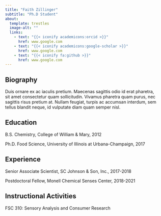 ```yaml
---
title: "Faith Zillinger"
subtitle: "Ph.D Student"
about:
  template: trestles
  image-alt: ""
  links:
    - text: "{{< iconify academicons:orcid >}}"
      href: www.google.com
    - text: "{{< iconify academicons:google-scholar >}}"
      href: www.google.com
    - text: "{{< iconify fa:github >}}"
      href: www.google.com
---
```

## Biography

Duis ornare ex ac iaculis pretium. Maecenas sagittis odio id erat pharetra, sit amet consectetur quam sollicitudin. Vivamus pharetra quam purus, nec sagittis risus pretium at. Nullam feugiat, turpis ac accumsan interdum, sem tellus blandit neque, id vulputate diam quam semper nisl.

## Education

B.S. Chemistry, College of William & Mary, 2012

Ph.D. Food Science, University of Illinois at Urbana-Champaign, 2017

## Experience

Senior Associate Scientist, SC Johnson & Son, Inc., 2017-2018

Postdoctoral Fellow, Monell Chemical Senses Center, 2018-2021

## Instructional Activities

FSC 310: Sensory Analysis and Consumer Research